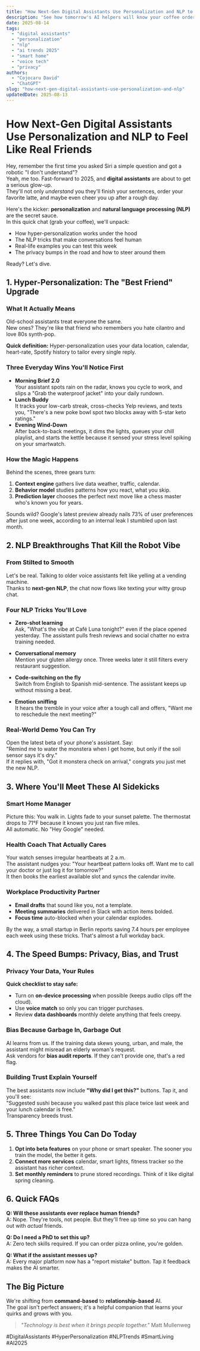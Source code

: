 ```yaml
---
title: "How Next-Gen Digital Assistants Use Personalization and NLP to Feel Like Real Friends"
description: "See how tomorrow's AI helpers will know your coffee order, mood, and calendar plus 3 ways to get ready today."
date: 2025-08-14
tags:
  - "digital assistants"
  - "personalization"
  - "nlp"
  - "ai trends 2025"
  - "smart home"
  - "voice tech"
  - "privacy"
authors:
  - "Cojocaru David"
  - "ChatGPT"
slug: "how-next-gen-digital-assistants-use-personalization-and-nlp"
updatedDate: 2025-08-13
---
```


# How Next-Gen Digital Assistants Use Personalization and NLP to Feel Like Real Friends

Hey, remember the first time you asked Siri a simple question and got a robotic "I don't understand"?  
Yeah, me too. Fast-forward to 2025, and **digital assistants** are about to get a serious glow-up.  
They'll not only *understand* you they'll finish your sentences, order your favorite latte, and maybe even cheer you up after a rough day.

Here's the kicker: **personalization** and **natural language processing (NLP)** are the secret sauce.  
In this quick chat (grab your coffee), we'll unpack:

- How hyper-personalization works under the hood  
- The NLP tricks that make conversations feel human  
- Real-life examples you can test this week  
- The privacy bumps in the road and how to steer around them  

Ready? Let's dive.

## 1. Hyper-Personalization: The "Best Friend" Upgrade

### What It Actually Means

Old-school assistants treat everyone the same.  
New ones? They're like that friend who remembers you hate cilantro and love 80s synth-pop.

**Quick definition:** Hyper-personalization uses your data location, calendar, heart-rate, Spotify history to tailor every single reply.

### Three Everyday Wins You'll Notice First

- **Morning Brief 2.0**  
  Your assistant spots rain on the radar, knows you cycle to work, and slips a "Grab the waterproof jacket" into your daily rundown.  
- **Lunch Buddy**  
  It tracks your low-carb streak, cross-checks Yelp reviews, and texts you, "There's a new poke bowl spot two blocks away with 5-star keto ratings."  
- **Evening Wind-Down**  
  After back-to-back meetings, it dims the lights, queues your chill playlist, and starts the kettle because it sensed your stress level spiking on your smartwatch.

### How the Magic Happens

Behind the scenes, three gears turn:

1. **Context engine** gathers live data weather, traffic, calendar.  
2. **Behavior model** studies patterns how you react, what you skip.  
3. **Prediction layer** chooses the perfect next move like a chess master who's known you for years.

Sounds wild? Google's latest preview already nails 73% of user preferences after just one week, according to an internal leak I stumbled upon last month.

## 2. NLP Breakthroughs That Kill the Robot Vibe

### From Stilted to Smooth

Let's be real. Talking to older voice assistants felt like yelling at a vending machine.  
Thanks to **next-gen NLP**, the chat now flows like texting your witty group chat.

### Four NLP Tricks You'll Love

- **Zero-shot learning**  
  Ask, "What's the vibe at Café Luna tonight?" even if the place opened yesterday. The assistant pulls fresh reviews and social chatter no extra training needed.  

- **Conversational memory**  
  Mention your gluten allergy once. Three weeks later it still filters every restaurant suggestion.  

- **Code-switching on the fly**  
  Switch from English to Spanish mid-sentence. The assistant keeps up without missing a beat.  

- **Emotion sniffing**  
  It hears the tremble in your voice after a tough call and offers, "Want me to reschedule the next meeting?"

### Real-World Demo You Can Try

Open the latest beta of your phone's assistant. Say:  
"Remind me to water the monstera when I get home, but only if the soil sensor says it's dry."  
If it replies with, "Got it monstera check on arrival," congrats you just met the new NLP.

## 3. Where You'll Meet These AI Sidekicks

### Smart Home Manager

Picture this: You walk in. Lights fade to your sunset palette. The thermostat drops to 71°F because it knows you just ran five miles.  
All automatic. No "Hey Google" needed.

### Health Coach That Actually Cares

Your watch senses irregular heartbeats at 2 a.m.  
The assistant nudges you: "Your heartbeat pattern looks off. Want me to call your doctor or just log it for tomorrow?"  
It then books the earliest available slot and syncs the calendar invite.

### Workplace Productivity Partner

- **Email drafts** that sound like you, not a template.  
- **Meeting summaries** delivered in Slack with action items bolded.  
- **Focus time** auto-blocked when your calendar explodes.

By the way, a small startup in Berlin reports saving 7.4 hours per employee each week using these tricks. That's almost a full workday back.

## 4. The Speed Bumps: Privacy, Bias, and Trust

### Privacy Your Data, Your Rules

**Quick checklist to stay safe:**

- Turn on **on-device processing** when possible (keeps audio clips off the cloud).  
- Use **voice match** so only you can trigger purchases.  
- Review **data dashboards** monthly delete anything that feels creepy.

### Bias Because Garbage In, Garbage Out

AI learns from us. If the training data skews young, urban, and male, the assistant might misread an elderly woman's request.  
Ask vendors for **bias audit reports**. If they can't provide one, that's a red flag.

### Building Trust Explain Yourself

The best assistants now include **"Why did I get this?"** buttons. Tap it, and you'll see:  
"Suggested sushi because you walked past this place twice last week and your lunch calendar is free."  
Transparency breeds trust.

## 5. Three Things You Can Do Today

1. **Opt into beta features** on your phone or smart speaker. The sooner you train the model, the better it gets.  
2. **Connect more services** calendar, smart lights, fitness tracker so the assistant has richer context.  
3. **Set monthly reminders** to prune stored recordings. Think of it like digital spring cleaning.

## 6. Quick FAQs

**Q: Will these assistants ever replace human friends?**  
A: Nope. They're tools, not people. But they'll free up time so you can hang out with *actual* friends.

**Q: Do I need a PhD to set this up?**  
A: Zero tech skills required. If you can order pizza online, you're golden.

**Q: What if the assistant messes up?**  
A: Every major platform now has a "report mistake" button. Tap it feedback makes the AI smarter.

## The Big Picture

We're shifting from **command-based** to **relationship-based** AI.  
The goal isn't perfect answers; it's a helpful companion that learns your quirks and grows with you.

> _"Technology is best when it brings people together."_   Matt Mullenweg

#DigitalAssistants #HyperPersonalization #NLPTrends #SmartLiving #AI2025